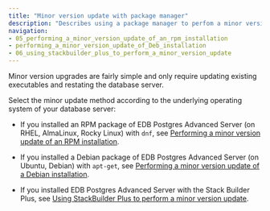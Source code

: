 ```yaml
---
title: "Minor version update with package manager"
description: "Describes using a package manager to perfom a minor version update of EDB Postgres Advanced Server."
navigation:
- 05_performing_a_minor_version_update_of_an_rpm_installation
- performing_a_minor_version_update_of_Deb_installation
- 06_using_stackbuilder_plus_to_perform_a_minor_version_update
---
```


Minor version upgrades are fairly simple and only require updating existing executables and restating the database server. 

Select the minor update method according to the underlying operating system of your database server:

- If you installed an RPM package of EDB Postgres Advanced Server (on RHEL, AlmaLinux, Rocky Linux) with `dnf`, see [Performing a minor version update of an RPM installation](05_performing_a_minor_version_update_of_an_rpm_installation).

- If you installed a Debian package of EDB Postgres Advanced Server (on Ubuntu, Debian) with `apt-get`, see [Performing a minor version update of a Debian installation](performing_a_minor_version_update_of_Deb_installation).

- If you installed EDB Postgres Advanced Server with the Stack Builder Plus, see [Using StackBuilder Plus to perform a minor version update](06_using_stackbuilder_plus_to_perform_a_minor_version_update).
